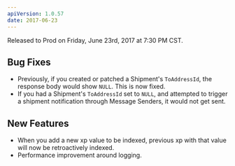 ```yaml
---
apiVersion: 1.0.57
date: 2017-06-23
---
```


Released to Prod on Friday, June 23rd, 2017 at 7:30 PM CST.

## Bug Fixes

- Previously, if you created or patched a Shipment's `ToAddressId`, the response body would show `NULL`. This is now fixed.
- If you had a Shipment's `ToAddressId` set to `NULL`, and attempted to trigger a shipment notification through Message Senders, it would not get sent.

## New Features

- When you add a new xp value to be indexed, previous xp with that value will now be retroactively indexed.
- Performance improvement around logging.

